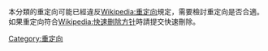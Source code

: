 {{Empty category}}
{{Catnav|維基專題|電腦科學、資訊與總類專題|維基百科維護專題|重定向專題|重定向}}
本分類的重定向可能已經違反[[Wikipedia:重定向|Wikipedia:重定向]]規定，需要檢討重定向是否合適。<br>
如果重定向符合[[Wikipedia:快速删除方针|Wikipedia:快速删除方针]]時請提交快速刪除。
{{CategoryTOC}}
{{DEFAULTSORT:D}}
[[Category:重定向|Category:重定向]]
